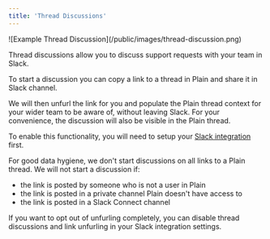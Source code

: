 ```yaml
---
title: 'Thread Discussions'
---
```


<Frame>![Example Thread Discussion](/public/images/thread-discussion.png)</Frame>

Thread discussions allow you to discuss support requests with your team in Slack.

To start a discussion you can copy a link to a thread in Plain and share it in Slack channel.

We will then unfurl the link for you and populate the Plain thread context for your wider team to be aware of, without leaving Slack.
For your convenience, the discussion will also be visible in the Plain thread.

To enable this functionality, you will need to setup your [Slack integration](/slack) first.

For good data hygiene, we don't start discussions on all links to a Plain thread.
We will not start a discussion if:

- the link is posted by someone who is not a user in Plain
- the link is posted in a private channel Plain doesn't have access to
- the link is posted in a Slack Connect channel

If you want to opt out of unfurling completely, you can disable thread discussions and link unfurling in your Slack integration settings.
